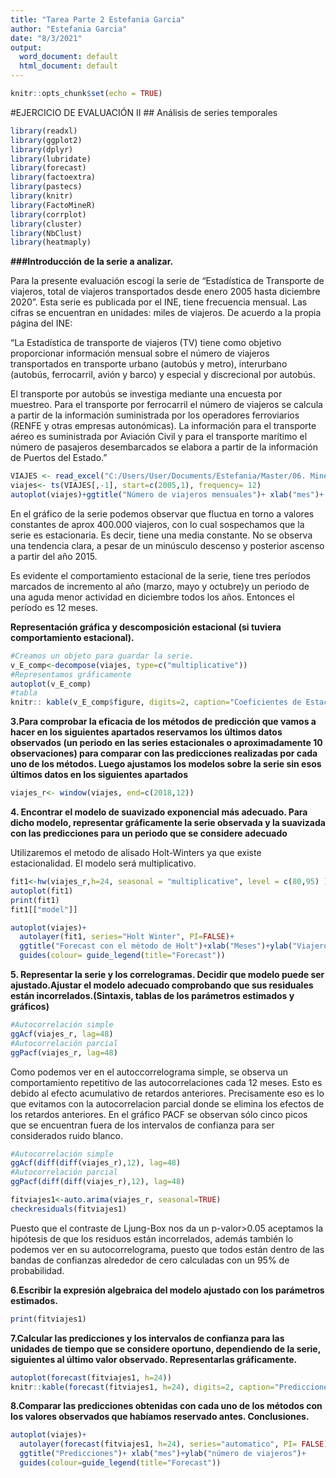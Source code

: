 ---
title: "Tarea Parte 2 Estefania Garcia"
author: "Estefania Garcia"
date: "8/3/2021"
output:
  word_document: default
  html_document: default
---

```{r setup, include=FALSE}
knitr::opts_chunk$set(echo = TRUE)
```

#EJERCICIO DE EVALUACIÓN II
## Análisis de series temporales


```{r librerías necesarias, echo=FALSE, warning=FALSE, message= FALSE}

library(readxl)
library(ggplot2)
library(dplyr)
library(lubridate)
library(forecast)
library(factoextra)
library(pastecs)
library(knitr)
library(FactoMineR)
library(corrplot)
library(cluster)
library(NbClust)
library(heatmaply)
```

**###Introducción de la serie a analizar.** 

Para la presente evaluación escogí la serie de "Estadística de Transporte de viajeros, total de viajeros transportados desde enero 2005 hasta diciembre 2020". Esta serie es publicada por el INE, tiene frecuencia mensual. Las cifras se encuentran en unidades: miles de viajeros. De acuerdo a la propia página del INE:

"La Estadística de transporte de viajeros (TV) tiene como objetivo proporcionar información mensual sobre el número de viajeros transportados en transporte urbano (autobús y metro), interurbano (autobús, ferrocarril, avión y barco) y especial y discrecional por autobús.

El transporte por autobús se investiga mediante una encuesta por muestreo. Para el transporte por ferrocarril el número de viajeros se calcula a partir de la información suministrada por los operadores ferroviarios (RENFE y otras empresas autonómicas). La información para el transporte aéreo es suministrada por Aviación Civil y para el transporte marítimo el número de pasajeros desembarcados se elabora a partir de la información de Puertos del Estado."


```{r representación de la serie, message= FALSE, warning=FALSE}
VIAJES <- read_excel("C:/Users/User/Documents/Estefania/Master/06. Minería de datos y Modelización Predictiva/Juana Maria Alonso/Tarea/Viajeros.xls")
viajes<- ts(VIAJES[,-1], start=c(2005,1), frequency= 12)
autoplot(viajes)+ggtitle("Número de viajeros mensuales")+ xlab("mes")+ ylab("Número de viajeros")

```
En el gráfico de la serie podemos observar que fluctua en torno a valores constantes de aprox 400.000 viajeros, con lo cual sospechamos que la serie es estacionaria. Es decir, tiene una media constante. No se observa una tendencia clara, a pesar de un minúsculo descenso y posterior ascenso a partir del año 2015. 

Es evidente el comportamiento estacional de la serie, tiene tres períodos marcados de incremento al año (marzo, mayo y octubre)y un periodo de una aguda menor actividad en diciembre todos los años. Entonces el período es 12 meses. 


**Representación gráfica y descomposición estacional (si tuviera comportamiento estacional).** 


```{r descomposición, message=FALSE, warning=FALSE}
#Creamos un objeto para guardar la serie.
v_E_comp<-decompose(viajes, type=c("multiplicative"))
#Representamos gráficamente
autoplot(v_E_comp)
#tabla
knitr:: kable(v_E_comp$figure, digits=2, caption="Coeficientes de Estacionalidad")
```
**3.Para comprobar la eficacia de los métodos de predicción que vamos a hacer en los siguientes apartados reservamos los últimos datos observados (un periodo en las series estacionales o aproximadamente 10 observaciones) para comparar con las predicciones realizadas por cada uno de los métodos. Luego ajustamos los modelos sobre la serie sin esos últimos datos en los siguientes apartados**

```{r nueva serie, message=FALSE, warning=FALSE}
viajes_r<- window(viajes, end=c(2018,12))

```


**4. Encontrar el modelo de suavizado exponencial más adecuado. Para dicho modelo, representar gráficamente la serie observada y la suavizada con las predicciones para un periodo que se considere adecuado**

Utilizaremos el metodo de alisado Holt-Winters ya que existe estacionalidad. El modelo será multiplicativo. 

```{r suavizado hw, warning=FALSE, message=FALSE}
fit1<-hw(viajes_r,h=24, seasonal = "multiplicative", level = c(80,95) )
autoplot(fit1)
print(fit1)
fit1[["model"]]
```
```{r representación grafica  suavizado}
autoplot(viajes)+
  autolayer(fit1, series="Holt Winter", PI=FALSE)+
  ggtitle("Forecast con el método de Holt")+xlab("Meses")+ylab("Viajeros")+
  guides(colour= guide_legend(title="Forecast"))
```


**5. Representar la serie y los correlogramas. Decidir que modelo puede ser ajustado.Ajustar el modelo adecuado comprobando que sus residuales están incorrelados.(Sintaxis, tablas de los parámetros estimados y gráficos)**


```{r correlogramas sin diferenciar}
#Autocorrelación simple
ggAcf(viajes_r, lag=48)
#Autocorrelación parcial
ggPacf(viajes_r, lag=48)
```
Como podemos ver en el autoccorrelograma simple, se observa un comportamiento repetitivo de las autocorrelaciones cada 12 meses. Esto es debido al efecto acumulativo de retardos anteriores. Precisamente eso es lo que evitamos con la autocorrelacion parcial donde se elimina los efectos de los retardos anteriores. En el gráfico PACF se observan sólo cinco picos que se encuentran fuera de los intervalos de confianza para ser considerados ruido blanco. 

```{r correlogramas con diferenciación}
#Autocorrelación simple
ggAcf(diff(diff(viajes_r),12), lag=48)
#Autocorrelación parcial
ggPacf(diff(diff(viajes_r),12), lag=48)
```

```{r autoarima1}
fitviajes1<-auto.arima(viajes_r, seasonal=TRUE)
checkresiduals(fitviajes1)
```


Puesto que el contraste de Ljung-Box nos da un p-valor>0.05 aceptamos la hipótesis de que los residuos están incorrelados, además también lo podemos ver en su autocorrelograma, puesto que todos están dentro de las bandas de confianzas alrededor de cero calculadas con un 95% de probabilidad. 

**6.Escribir la expresión algebraica del modelo ajustado con los parámetros estimados.**

```{r coeficientes estimados}
print(fitviajes1)
```

**7.Calcular las predicciones y los intervalos de confianza para las unidades de tiempo que se considere oportuno, dependiendo de la serie, siguientes al último valor observado. Representarlas gráficamente.**
```{r forecast}
autoplot(forecast(fitviajes1, h=24))
knitr::kable(forecast(fitviajes1, h=24), digits=2, caption="Predicciones")
```

**8.Comparar las predicciones obtenidas con cada uno de los métodos con los valores observados que habíamos reservado antes. Conclusiones.**

```{r plot predicción}
autoplot(viajes)+
  autolayer(forecast(fitviajes1, h=24), series="automatico", PI= FALSE)+
  ggtitle("Predicciones")+ xlab("mes")+ylab("número de viajeros")+
  guides(colour=guide_legend(title="Forecast"))
  


```

